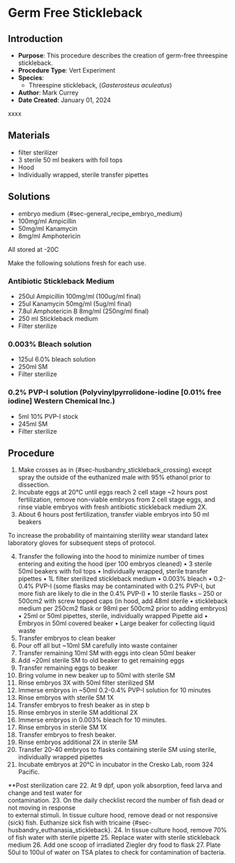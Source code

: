 # Germ Free Stickleback {#sec-vert_exp_gremfree_SB}

## Introduction

-   **Purpose**: This procedure describes the creation of germ-free threespine stickleback.
-   **Procedure Type**: Vert Experiment
-   **Species**:
    -   Threespine stickleback, (*Gasterosteus aculeatus*)
-   **Author**: Mark Currey
-   **Date Created**: January 01, 2024

::: {.callout-warning title="NOTES"}
xxxx
:::

## Materials

- filter sterilizer
- 3 sterile 50 ml beakers with foil tops
- Hood
- Individually wrapped, sterile transfer pipettes

## Solutions

-   embryo medium {#sec-general_recipe_embryo_medium}
-   100mg/ml Ampicillin
-   50mg/ml Kanamycin
-   8mg/ml Amphotericin

::: {.callout-note title="NOTES"}
All stored at -20C
:::

::: {.callout-warning title="NOTES"}
Make the following solutions fresh for each use.
:::

### Antibiotic Stickleback Medium
-   250ul Ampicillin 100mg/ml (100ug/ml final)
-   25ul Kanamycin 50mg/ml (5ug/ml final)
-   7.8ul Amphotericin B 8mg/ml (250ng/ml final)
-   250 ml Stickleback medium
-   Filter sterilize

### 0.003% Bleach solution
-   125ul 6.0% bleach solution
-   250ml SM
-   Filter sterilize

### 0.2% PVP-I solution (Polyvinylpyrrolidone-iodine \[0.01% free iodine\] Western Chemical Inc.)
-   5ml 10% PVP-I stock
-   245ml SM
-   Filter sterilize



## Procedure

1. Make crosses as in {#sec-husbandry_stickleback_crossing} except spray the outside of the euthanized male with 95% ethanol prior to dissection.
2.	Incubate eggs at 20°C until eggs reach 2 cell stage ~2 hours post fertilization, remove non-viable embryos from 2 cell stage eggs, and rinse viable embryos with fresh antibiotic stickleback medium 2X.
3.	About 6 hours post fertilization, transfer viable embryos into 50 ml beakers

::: {.callout-note title="NOTES"}
To increase the probability of maintaining sterility wear standard latex laboratory gloves for subsequent steps of protocol.
:::

4.	Transfer the following into the hood to minimize number of times entering and exiting the hood (per 100 embryos cleaned)
    •	3 sterile 50ml beakers with foil tops
    •	Individually wrapped, sterile transfer pipettes
    •	1L filter sterilized stickleback medium
    •	0.003% bleach
    •	0.2-0.4% PVP-I (some flasks may be contaminated with 0.2% PVP-I, but more fish are likely to die in the 0.4% PVP-I)
    •	10 sterile flasks – 250 or 500cm2 with screw topped caps (in hood, add 48ml sterile
    •	stickleback medium per 250cm2 flask or 98ml per 500cm2 prior to adding embryos)
    •	25ml or 50ml pipettes, sterile, individually wrapped Pipette aid 
    •	Embryos in 50ml covered beaker
    •	Large beaker for collecting liquid waste
5.	Transfer embryos to clean beaker
6.	Pour off all but ~10ml SM carefully into waste container
7.	Transfer remaining 10ml SM with eggs into clean 50ml beaker
8.	Add ~20ml sterile SM to old beaker to get remaining eggs
9.	Transfer remaining eggs to beaker
10.	Bring volume in new beaker up to 50ml with sterile SM
11.	Rinse embryos 3X with 50ml filter sterilized SM
12.	Immerse embryos in ~50ml 0.2-0.4% PVP-I solution for 10 minutes
13.	Rinse embryos with sterile SM 1X
14.	Transfer embryos to fresh beaker as in step b
15.	Rinse embryos in sterile SM additional 2X
16.	Immerse embryos in 0.003% bleach for 10 minutes. 
17.	Rinse embryos in sterile SM 1X
18.	Transfer embryos to fresh beaker. 
19.	Rinse embryos additional 2X in sterile SM
20.	Transfer 20-40 embryos to flasks containing sterile SM using sterile, individually wrapped pipettes
21. Incubate embryos at 20°C in incubator in the Cresko Lab, room 324 Pacific.

**Post sterilization care
22. At 9 dpf, upon yolk absorption, feed larva and change and test water for     
contamination.
23.	On the daily checklist record the number of fish dead or not moving in response     
	to external stimuli. In tissue culture hood, remove dead or not responsive (sick) fish. Euthanize sick fish with tricaine {#sec-husbandry_euthanasia_stickleback}.
24.	In tissue culture hood, remove 70% of fish water with sterile pipette
25.	Replace water with sterile stickleback medium
26.	Add one scoop of irradiated Ziegler dry food to flask
27.	Plate 50ul to 100ul of water on TSA plates to check for contamination of bacteria.


